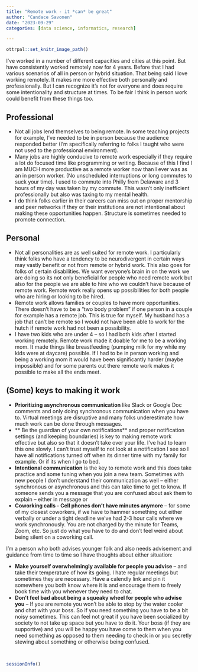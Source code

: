 ```yaml
---
title: "Remote work - it *can* be great"
author: "Candace Savonen"
date: "2023-09-29"
categories: [data science, informatics, research]

---
```


```r
ottrpal::set_knitr_image_path()
```


I’ve worked in a number of different capacities and cities at this point. But have consistently worked remotely now for 4 years. Before that I had various scenarios of all in person or hybrid situation. That being said I love working remotely. It makes me more effective both personally and professionally. But I can recognize it’s not for everyone and does require some intentionality and structure at times. To be fair I think in person work could benefit from these things too.

## Professional

- Not all jobs lend themselves to being remote. In some teaching projects for example, I’ve needed to be in person because the audience responded better (I’m specifically referring to folks I taught who were not used to the professional environment). 
- Many jobs are highly conducive to remote work especially if they require a lot do focused time like programming or writing. Because of this I find I am MUCH more productive as a remote worker now than I ever was as an in person worker. (No unscheduled interruptions or long commutes to suck your time). I used to commute into Philly from Delaware and 3 hours of my day was taken by my commute. This wasn’t only inefficient professionally but also was taxing to my mental health.
- I do think folks earlier in their careers can miss out on proper mentorship and peer networks if they or their institutions are not intentional about making these opportunities happen. Structure is sometimes needed to promote connection. 

## Personal

- Not all personalities are as well suited for remote work. I particularly think folks who have a tendency to be neurodivergent in certain ways may vastly benefit or not from remote or hybrid work. This also goes for folks of certain disabilities. We want everyone's brain in on the work we are doing so its not only beneficial for people who need remote work but also for the people we are able to hire who we couldn't have because of remote work. Remote work really opens up possibilities for both people who are hiring or looking to be hired.
- Remote work allows families or couples to have more opportunities. There doesn't have to be a "two body problem" if one person in a couple for example has a remote job. This is true for myself. My husband has a job that can’t be remote so I would not have been able to work for the hutch if remote work had not been a possibility.
- I have two kids who are under 4 -- so I had both kids after I started working remotely. Remote work made it doable for me to be a working mom. It made things like breastfeeding (pumping milk for my while my kids were at daycare) possible. If I had to be in person working and being a working mom it would have been significantly harder (maybe impossible) and for some parents out there remote work makes it possible to make all the ends meet.

## (Some) keys to making it work 

- **Prioritizing asynchronous communication** like Slack or Google Doc comments and only doing synchronous communication when you have to. Virtual meetings are disruptive and many folks underestimate how much work can be done through messages.
- ** Be the guardian of your own notifications** and proper notification settings (and keeping boundaries) is key to making remote work effective but also so that it doesn’t take over your life. I've had to learn this one slowly. I can't trust myself to not look at a notification I see so I have all notifications turned off when its dinner time with my family for example. Or if its when I go to bed. 
- **Intentional communication** is the key to remote work and this does take practice and some tuning when you join a new team. Sometimes with new people I don't understand their communication as well -- either synchronous or asynchronous and this can take time to get to know. If someone sends you a message that you are confused about ask them to explain -- either in message or 
- **Coworking calls - Cell phones don't have minutes anymore** -- for some of my closest coworkers, if we have to hammer something out either verbally or under a tight deadline we've had 2-3 hour calls where we work synchronously. You are not charged by the minute for Teams, Zoom, etc. So just do what you have to do and don't feel weird about being silent on a coworking call. 

I'm a person who both advises younger folk and also needs advisement and guidance from time to time so I have thoughts about either situation: 

- **Make yourself overwhelmingly available for people you advise** -- and take their temperature of how its going. I hate regular meetings but sometimes they are necessary. Have a calendly link and pin it somewhere you both know where it is and encourage them to freely book time with you whenever they need to chat. 
- **Don't feel bad about being a squeaky wheel for people who advise you** -- If you are remote you won't be able to stop by the water cooler and chat with your boss. So if you need something you have to be a bit noisy sometimes. This can feel not great if you have been socialized by society to not take up space but you have to do it. Your boss (if they are supportive) and you will be happy you have come to them when you need something as opposed to them needing to check in or you secretly stewing about something or otherwise being confused. 

<br> 
<script src="https://utteranc.es/client.js"
        repo="cansavvy/cansavvy_blog"
        issue-term="title"
        label="Commenter on blog post"
        theme="boxy-light"
        crossorigin="anonymous"
        async>
</script>

```r
sessionInfo()
```

<!-- Google tag (gtag.js) -->
<script async src="https://www.googletagmanager.com/gtag/js?id=G-WH33677NQV"></script>
<script>
  window.dataLayer = window.dataLayer || [];
  function gtag(){dataLayer.push(arguments);}
  gtag('js', new Date());

  gtag('config', 'G-WH33677NQV');
</script>
